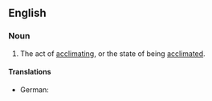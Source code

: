 ==English==

===Noun===
{{en-noun|-}}

# {{context|rare|lang=en}} The act of [[acclimating]], or the state of being [[acclimated]].
#:{{rfquotek|Caldwell}}

====Translations====
{{trans-top|act of acclimating}}
* German: {{t|de|Akklimatisierung|f}}
{{trans-mid}}
{{trans-bottom}}